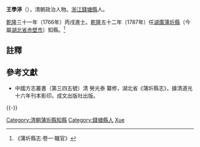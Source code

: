 '''王學渟'''（{{bd|?||?|}}），清朝政治人物。[[浙江|浙江]][[錢塘縣|錢塘縣]]人。

[[乾隆|乾隆]]三十一年（1766年）丙戌進士。[[乾隆|乾隆]]五十二年（1787年）任[[湖廣|湖廣]][[蒲圻縣|蒲圻縣]]（今屬[[湖北省|湖北省]][[赤壁市|赤壁市]]）知縣。<ref>《蒲圻縣志·卷一·職官》</ref>

==註釋==
{{reflist}}

==參考文獻==
*中國方志叢書（第三四五號）清 勞光泰 纂修，湖北省《蒲圻縣志》，據清道光十六年刊本影印。成文出版社出版。

{{-}}
{{start box}}
{{s-off}}
{{succession box|[[孫廷華|孫廷華]]|[[寇恭先|寇恭先]]|[[湖廣承宣佈政使司|湖廣]][[蒲圻縣|蒲圻縣]][[蒲圻縣知縣列表|知縣]]|<small>[[乾隆|乾隆]]五十二年（1787年）上任</small>}}
{{end box}}

{{乾隆三十一年丙戌科殿試金榜}}
{{DEFAULTSORT:Wang王}}
[[Category:清朝蒲圻縣知縣|Category:清朝蒲圻縣知縣]]
[[Category:錢塘縣人|Category:錢塘縣人]]
[[Category:王姓|Xue]]